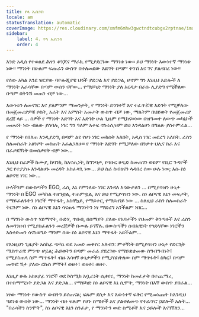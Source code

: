 ```yaml
---
title: የላ ኤሴንስ
locale: am
statusTranslation: automatic
coverImage: https://res.cloudinary.com/xmfm6mhw3gwctndtcubgx2rptnae/image/upload/v1740468922/small_cover_tratado_de_psicologia_revolucionaria_a4c0dca4e0.webp
sidebar:
    label: 4. የላ ኤሴንስ
    order: 4
---
```

አንድ አዲስ የተወለደ ሕፃን ቆንጆና ማራኪ የሚያደርገው ማንነቱ ነው። ይህ ማንነት እውነተኛ ማንነቱ ነው። ማንነት በሁሉም ፍጡራን ውስጥ በተለመደው እድገት በጣም ትንሽ እና ገና ያልዳበረ ነው።

የሰው አካል እንደ ዝርያው ባዮሎጂያዊ ህጎች ያድጋል እና ያድጋል, ሆኖም ግን እነዚህ እድሎች ለ ማንነት እራሳቸው በጣም ውስን ናቸው... የማይካድ ማንነት ያለ እርዳታ በራሱ ሊያድግ የሚችለው በጣም በትንሽ መጠን ብቻ ነው...

እውነቱን ለመናገር እና ያለምንም ማመንታት, የ ማንነት ድንገተኛ እና ተፈጥሯዊ እድገት የሚቻለው በመጀመሪያዎቹ ሶስት, አራት እና አምስት አመታት ውስጥ ብቻ ነው, ማለትም በህይወት የመጀመሪያ ደረጃ ላይ ... ሰዎች የ ማንነት እድገት እና እድገት ሁል ጊዜም የሚከናወነው በዝግመተ ለውጥ መካኒኮች መሠረት ነው ብለው ያስባሉ, ነገር ግን ዓለም አቀፍ ኖስቲሲዝም ይህ እንዳልሆነ በግልጽ ያስተምራል...

የ ማንነት የበለጠ እንዲያድግ, በጣም ልዩ የሆነ ነገር መከሰት አለበት, አዲስ ነገር መደረግ አለበት. ራስን ስለመስራት አፅንዖት መስጠት እፈልጋለሁ። የ ማንነት እድገት የሚቻለው በንቃተ ህሊና ስራ እና በፈቃደኝነት በመሰቃየት ብቻ ነው...

እነዚህ ስራዎች ከሙያ, ከባንክ, ከአናጢነት, ከግንባታ, የባቡር ሀዲድ ከመጠገን ወይም የቢሮ ጉዳዮች ጋር የተያያዙ እንዳልሆኑ መረዳት አስፈላጊ ነው... ይህ ስራ ስብዕናን ላዳበረ ሰው ሁሉ ነው; እሱ ስነ ልቦናዊ ነገር ነው...

ሁላችንም በውስጣችን EGO, ራስ, እኔ የምንለው ነገር እንዳለ እናውቃለን ... በሚያሳዝን ሁኔታ ማንነት በ EGO መካከል ተዘግቷል, ተጠምዷል, እና ይህ የሚያሳዝን ነው. ስነ ልቦናዊ እኔን መፍታት, የማይፈለጉትን ነገሮች ማጥፋት, አስቸኳይ, የማይቀር, የማይዘገይ ነው ... ስለዚህ ራስን ስለመስራት ትርጉም ነው. ስነ ልቦናዊ እኔን ሳናጠፋ ማንነትን ነፃ ማድረግ አንችልም ነበር...

በ ማንነት ውስጥ ሃይማኖት, ቡድሃ, ጥበብ, በሰማያት ያለው የአባታችን የህመም ቅንጣቶች እና ራስን ለመገንዘብ የሚያስፈልጉን መረጃዎች በሙሉ ይገኛሉ. በውስጣችን ሰብአዊነት የጎደላቸው ነገሮችን አስቀድመን ሳናስወግድ ማንም ሰው ስነ ልቦናዊ እኔን ማጥፋት አይችልም...

የእነዚህን ጊዜያት አስከፊ ጭካኔ ወደ አመድ መቀየር አለብን: ምቀኝነት በሚያሳዝን ሁኔታ የድርጊት ሚስጥራዊ ምንጭ ሆኗል; ሕይወትን በጣም መራራ ያደረገው የማይቋቋመው ስግብግብነት፤ የሚያስጠላ ስም ማጥፋት፤ ብዙ አሳዛኝ ሁኔታዎችን የሚያስከትለው ስም ማጥፋት፤ ስካር፤ በጣም መጥፎ ሽታ ያለው ርኩስ ምኞት፤ ወዘተ፣ ወዘተ፣ ወዘተ.

እነዚያ ሁሉ አስጸያፊ ነገሮች ወደ ኮስሚክ አቧራነት ሲቀየሩ, ማንነት ከመፈታት በተጨማሪ, በተስማሚነት ያድጋል እና ያድጋል... የማይካድ ስነ ልቦናዊ እኔ ሲሞት, ማንነት በእኛ ውስጥ ያበራል...

ነፃው ማንነት የውስጥ ውበትን ይሰጠናል; ፍጹም ደስታ እና እውነተኛ ፍቅር የሚመነጩት ከእንዲህ ዓይነቱ ውበት ነው... ማንነት ብዙ ፍጹም የሆኑ ስሜቶች እና ያልተለመዱ የተፈጥሮ ኃይሎች አሉት... "በራሳችን ስንሞት", ስነ ልቦናዊ እኔን ስንፈታ, የ ማንነትን ውድ ስሜቶች እና ኃይሎች እናገኛለን...

